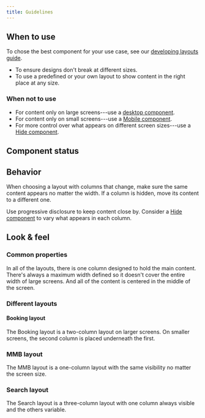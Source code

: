 ```yaml
---
title: Guidelines
---
```



<ReactExample name="Layout" />

## When to use

To chose the best component for your use case, see our [developing layouts guide](/development//guides/developing-layouts/).

- To ensure designs don't break at different sizes.
- To use a predefined or your own layout to show content in the right place at any size.

### When not to use

- For content only on large screens---use a [desktop component](/components/responsive/desktop/).
- For content only on small screens---use a [Mobile component](/components/responsive/mobile/).
- For more control over what appears on different screen sizes---use a
  [Hide component](/components/responsive/hide/).

## Component status

<ComponentStatus component="Layout" />

## Behavior

<ResponsiveSimilarContentSnippet />

When choosing a layout with columns that change,
make sure the same content appears no matter the width.
If a column is hidden, move its content to a different one.

Use progressive disclosure to keep content close by.
Consider a [Hide component](/components/responsive/hide/) to vary what appears in each column.

## Look & feel

### Common properties

In all of the layouts, there is one column designed to hold the main content.
There's always a maximum width defined
so it doesn't cover the entire width of large screens.
And all of the content is centered in the middle of the screen.

### Different layouts

#### Booking layout

The Booking layout is a two-column layout on larger screens.
On smaller screens, the second column is placed underneath the first.

<ReactExample name="Layout bBoking" />

### MMB layout

The MMB layout is a one-column layout with the same visibility no matter the screen size.

<ReactExample name="Layout MMB" />

### Search layout

The Search layout is a three-column layout with one column always visible and the others variable.

<ReactExample name="Layout Search" />
